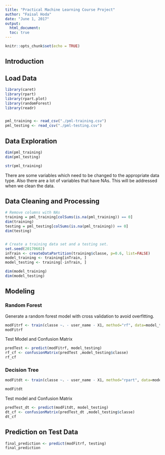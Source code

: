 ```yaml
---
title: "Practical Machine Learning Course Project"
author: "Faisal Hoda"
date: "June 1, 2017"
output: 
  html_document:
  toc: true
---
```


```r
knitr::opts_chunk$set(echo = TRUE)
```

## Introduction


## Load Data
```r
library(caret)
library(rpart)
library(rpart.plot)
library(randomForest)
library(readr)


pml_training <- read_csv("./pml-training.csv")
pml_testing <- read_csv("./pml-testing.csv")

```


## Data Exploration
```r
dim(pml_training)
dim(pml_testing)

str(pml_training)
```

There are some variables which need to be changed to the appropriate data type.
Also there are a lot of variables that have NAs. This will be addressed when we clean the data.


## Data Cleaning and Processing
```r

# Remove columns with NAs
training = pml_training[colSums(is.na(pml_training)) == 0]
dim(training)
testing = pml_testing[colSums(is.na(pml_training)) == 0]
dim(testing)


# Create a training data set and a testing set.
set.seed(20170602)
inTrain <- createDataPartition(training$classe, p=0.6, list=FALSE)
model_training <- training[inTrain, ]
model_testing <- training[-inTrain, ]

dim(model_training)
dim(model_testing)
```


## Modeling 

### Random Forest

Generate a random forest model with cross validation to avoid overfitting. 

```r
modFitrf <- train(classe ~. - user_name - X1, method="rf", data=model_training, trControl=trainControl(method='cv'), number=3, allowParallel=TRUE, importance=TRUE )
modFitrf

```

Test Model and Confusion Matrix
```r
predTest <- predict(modFitrf, model_testing)
rf_cf <- confusionMatrix(predTest ,model_testing$classe)
rf_cf
```


### Decision Tree
```r
modFitdt <- train(classe ~. - user_name - X1, method="rpart", data=model_training)

modFitdt

```

Test model and Confusion Matrix
```r
predTest_dt <- predict(modFitdt, model_testing)
dt_cf <- confusionMatrix(predTest_dt ,model_testing$classe)
dt_cf

```


## Prediction on Test Data
```r
final_prediction <- predict(modFitrf, testing)
final_prediction

```






